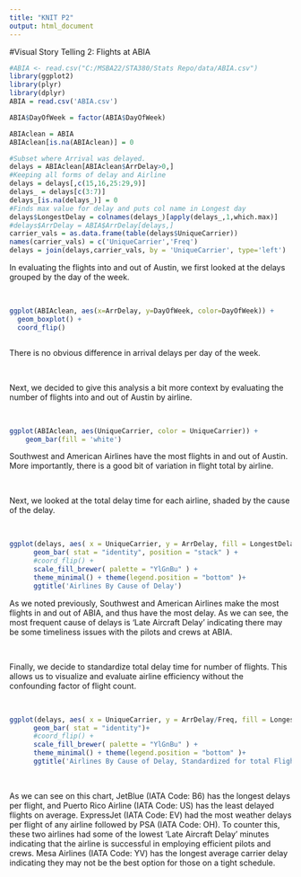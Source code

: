 ```yaml
---
title: "KNIT P2"
output: html_document
---
```


#Visual Story Telling 2: Flights at ABIA

```r
#ABIA <- read.csv("C:/MSBA22/STA380/Stats Repo/data/ABIA.csv")
library(ggplot2)
library(plyr)
library(dplyr)
ABIA = read.csv('ABIA.csv')

ABIA$DayOfWeek = factor(ABIA$DayOfWeek)

ABIAclean = ABIA
ABIAclean[is.na(ABIAclean)] = 0

#Subset where Arrival was delayed. 
delays = ABIAclean[ABIAclean$ArrDelay>0,]
#Keeping all forms of delay and Airline 
delays = delays[,c(15,16,25:29,9)]
delays_ = delays[c(3:7)]
delays_[is.na(delays_)] = 0
#Finds max value for delay and puts col name in Longest day 
delays$LongestDelay = colnames(delays_)[apply(delays_,1,which.max)]
#delays$ArrDelay = ABIA$ArrDelay[delays,]
carrier_vals = as.data.frame(table(delays$UniqueCarrier))
names(carrier_vals) = c('UniqueCarrier','Freq')
delays = join(delays,carrier_vals, by = 'UniqueCarrier', type='left')
```

In evaluating the flights into and out of Austin, we first looked at the delays grouped by the day of the week.

&nbsp;

```r
ggplot(ABIAclean, aes(x=ArrDelay, y=DayOfWeek, color=DayOfWeek)) +
  geom_boxplot() +
  coord_flip()



```
There is no obvious difference in arrival delays per day of the week.

&nbsp;

Next, we decided to give this analysis a bit more context by evaluating the number of flights into and out of Austin by airline. 

&nbsp;

```r
ggplot(ABIAclean, aes(UniqueCarrier, color = UniqueCarrier)) +
    geom_bar(fill = 'white') 


```

Southwest and American Airlines have the most flights in and out of Austin. More importantly, there is a good bit of variation in flight total by airline. 

&nbsp;


Next, we looked at the total delay time for each airline, shaded by the cause of the delay.

&nbsp;


```r
ggplot(delays, aes( x = UniqueCarrier, y = ArrDelay, fill = LongestDelay ) ) + 
      geom_bar( stat = "identity", position = "stack" ) +
      #coord_flip() +
      scale_fill_brewer( palette = "YlGnBu" ) +
      theme_minimal() + theme(legend.position = "bottom" )+
      ggtitle('Airlines By Cause of Delay')

```
As we noted previously, Southwest and American Airlines make the most flights in and out of ABIA, and thus have the most delay. As we can see, the most frequent cause of delays is 'Late Aircraft Delay' indicating there may be some timeliness issues with the pilots and crews at ABIA. 


&nbsp;

Finally, we decide to standardize total delay time for number of flights. This allows us to visualize and evaluate airline efficiency without the confounding factor of flight count.

&nbsp;

```r
ggplot(delays, aes( x = UniqueCarrier, y = ArrDelay/Freq, fill = LongestDelay ) ) + 
      geom_bar( stat = "identity")+
      #coord_flip() +
      scale_fill_brewer( palette = "YlGnBu" ) +
      theme_minimal() + theme(legend.position = "bottom" )+
      ggtitle('Airlines By Cause of Delay, Standardized for total Flights')

```

&nbsp;

As we can see on this chart, JetBlue (IATA Code: B6) has the longest delays per flight, and  Puerto Rico Airline (IATA Code: US) has the least delayed flights on average. ExpressJet (IATA Code: EV) had the most weather delays per flight of any airline followed by PSA (IATA Code: OH). To counter this, these two airlines had some of the lowest 'Late Aircraft Delay' minutes indicating that the airline is successful in employing efficient pilots and crews. Mesa Airlines (IATA Code: YV) has the longest average carrier delay indicating they may not be the best option for those on a tight schedule.

